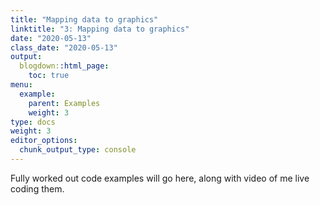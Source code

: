 ```yaml
---
title: "Mapping data to graphics"
linktitle: "3: Mapping data to graphics"
date: "2020-05-13"
class_date: "2020-05-13"
output:
  blogdown::html_page:
    toc: true
menu:
  example:
    parent: Examples
    weight: 3
type: docs
weight: 3
editor_options: 
  chunk_output_type: console
---
```


Fully worked out code examples will go here, along with video of me live coding them.
